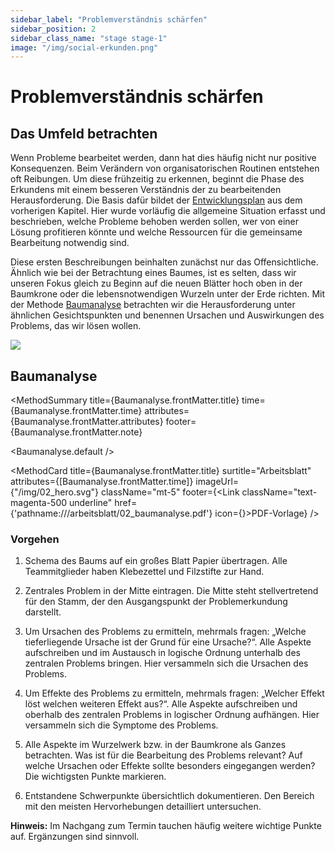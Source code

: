 ```yaml
---
sidebar_label: "Problemverständnis schärfen"
sidebar_position: 2
sidebar_class_name: "stage stage-1"
image: "/img/social-erkunden.png"
---
```



# Problemverständnis schärfen

## Das Umfeld betrachten

Wenn Probleme bearbeitet werden, dann hat dies häufig nicht nur positive Konsequenzen. Beim Verändern von organisatorischen Routinen entstehen oft Reibungen. Um diese frühzeitig zu erkennen, beginnt die Phase des Erkundens mit einem besseren Verständnis der zu bearbeitenden Herausforderung. Die Basis dafür bildet der [Entwicklungsplan](/buch/vorbereiten/unternehmung-beginnen#entwicklungsplan) aus dem vorherigen Kapitel. Hier wurde vorläufig die allgemeine Situation erfasst und beschrieben, welche Probleme behoben werden sollen, wer von einer Lösung profitieren könnte und welche Ressourcen für die gemeinsame Bearbeitung notwendig sind.

Diese ersten Beschreibungen beinhalten zunächst nur das Offensichtliche. Ähnlich wie bei der Betrachtung eines Baumes, ist es selten, dass wir unseren Fokus gleich zu Beginn auf die neuen Blätter hoch oben in der Baumkrone oder die lebensnotwendigen Wurzeln unter der Erde richten. Mit der Methode [Baumanalyse](#baumanalyse) betrachten wir die Herausforderung unter ähnlichen Gesichtspunkten und benennen Ursachen und Auswirkungen des Problems, das wir lösen wollen.

<img src="/img/02_das_umfeld_betrachten.svg" className="w-64 mx-auto aspect-square" aria-hidden />

## Baumanalyse

<MethodSummary
  title={Baumanalyse.frontMatter.title}
  time={Baumanalyse.frontMatter.time}
  attributes={Baumanalyse.frontMatter.attributes}
  footer={Baumanalyse.frontMatter.note}
>
  <Baumanalyse.default />
</MethodSummary>

<MethodCard
  title={Baumanalyse.frontMatter.title}
  surtitle="Arbeitsblatt"
  attributes={[Baumanalyse.frontMatter.time]}
  imageUrl={"/img/02_hero.svg"}
  className="mt-5"
  footer={<Link className="text-magenta-500 underline" href={'pathname:///arbeitsblatt/02_baumanalyse.pdf'} icon={<EditIcon className="w-3 h-3 text-inherit" />}>PDF-Vorlage</Link>}
/>

### Vorgehen

1. Schema des Baums auf ein großes Blatt Papier übertragen. Alle Teammitglieder haben Klebezettel und Filzstifte zur Hand.

2. Zentrales Problem in der Mitte eintragen. Die Mitte steht stellvertretend für den Stamm, der den Ausgangspunkt der Problemerkundung darstellt.

3. Um Ursachen des Problems zu ermitteln, mehrmals fragen: „Welche tieferliegende Ursache ist der Grund für eine Ursache?“. Alle Aspekte aufschreiben und im Austausch in logische Ordnung unterhalb des zentralen Problems bringen. Hier versammeln sich die Ursachen des Problems.

4. Um Effekte des Problems zu ermitteln, mehrmals fragen: „Welcher Effekt löst welchen weiteren Effekt aus?“. Alle Aspekte aufschreiben und oberhalb des zentralen Problems in logischer Ordnung aufhängen. Hier versammeln sich die Symptome des Problems.

5. Alle Aspekte im Wurzelwerk bzw. in der Baumkrone als Ganzes betrachten. Was ist für die Bearbeitung des Problems relevant? Auf welche Ursachen oder Effekte sollte besonders eingegangen werden? Die wichtigsten Punkte markieren.

6. Entstandene Schwerpunkte übersichtlich dokumentieren. Den Bereich mit den meisten Hervorhebungen detailliert untersuchen.

<Hint><b>Hinweis:</b> Im Nachgang zum Termin tauchen häufig weitere wichtige Punkte auf. Ergänzungen sind sinnvoll.</Hint>

